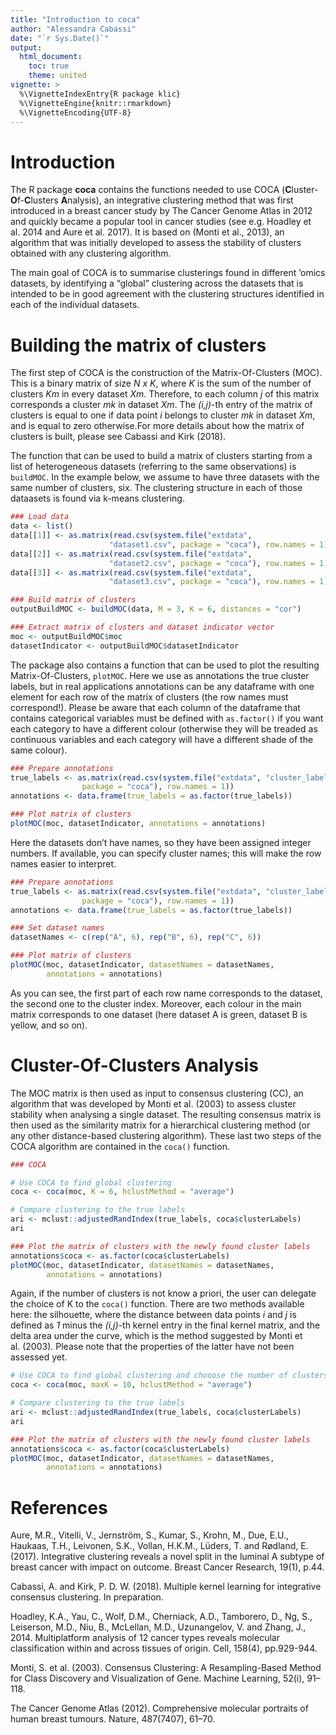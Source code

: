 ```yaml
---
title: "Introduction to coca"
author: "Alessandra Cabassi"
date: "`r Sys.Date()`"
output: 
  html_document:
    toc: true
    theme: united
vignette: >
  %\VignetteIndexEntry{R package klic}
  %\VignetteEngine{knitr::rmarkdown}
  %\VignetteEncoding{UTF-8}
---
```


# Introduction

The R package **coca** contains the functions needed to use COCA (**C**luster-**O**f-**C**lusters **A**nalysis), an integrative clustering method that was first introduced in a breast cancer study by The Cancer Genome Atlas in 2012 and quickly became a popular tool in cancer studies (see e.g. Hoadley et al. 2014 and Aure et al. 2017). It is based on \emph{Consensus Clustering} (Monti et al., 2013), an algorithm that was initially developed to assess the stability of clusters obtained with any clustering algorithm. 

The main goal of COCA is to summarise clusterings found in different ’omics datasets, by identifying a “global" clustering across the datasets that is intended to be in good agreement with the clustering structures
identified in each of the individual datasets.

# Building the matrix of clusters

The first step of COCA is the construction of the Matrix-Of-Clusters (MOC). This is a binary matrix of size _N x K_, where _K_ is the sum of the number of clusters _Km_ in every dataset _Xm_. Therefore, to each column _j_ of this matrix corresponds a cluster _mk_ in dataset _Xm_. The _(i,j)_-th entry of the matrix of clusters is equal to one if data point _i_ belongs to cluster _mk_ in dataset _Xm_, and is equal to zero otherwise.For more details about how the matrix of clusters is built, please see Cabassi and Kirk (2018).

The function that can be used to build a matrix of clusters starting from a list of heterogeneous datasets (referring to the same observations) is `buildMOC`.
In the example below, we assume to have three datasets with the same number of clusters, six. The clustering structure in each of those dataasets is found via k-means clustering. 

```r
### Load data
data <- list()
data[[1]] <- as.matrix(read.csv(system.file("extdata", 
                      "dataset1.csv", package = "coca"), row.names = 1))
data[[2]] <- as.matrix(read.csv(system.file("extdata", 
                      "dataset2.csv", package = "coca"), row.names = 1))
data[[3]] <- as.matrix(read.csv(system.file("extdata", 
                      "dataset3.csv", package = "coca"), row.names = 1))

### Build matrix of clusters
outputBuildMOC <- buildMOC(data, M = 3, K = 6, distances = "cor")

### Extract matrix of clusters and dataset indicator vector
moc <- outputBuildMOC$moc
datasetIndicator <- outputBuildMOC$datasetIndicator
```

The package also contains a function that can be used to plot the resulting Matrix-Of-Clusters, `plotMOC`. Here we use as annotations the true cluster labels, but in real applications annotations can be any dataframe with
one element for each row of the matrix of clusters (the row names must correspond!). Please be aware that each 
column of the dataframe that contains categorical variables must be defined with `as.factor()` if you want 
each category to have a different colour (otherwise they will be treaded as continuous variables and each 
category will have a different shade of the same colour).

```r

### Prepare annotations
true_labels <- as.matrix(read.csv(system.file("extdata", "cluster_labels.csv",
                package = "coca"), row.names = 1))
annotations <- data.frame(true_labels = as.factor(true_labels))

### Plot matrix of clusters
plotMOC(moc, datasetIndicator, annotations = annotations)
```

Here the datasets don't have names, so they have been assigned integer numbers. If available, you can specify 
cluster names; this will make the row names easier to interpret.

```r

### Prepare annotations
true_labels <- as.matrix(read.csv(system.file("extdata", "cluster_labels.csv",
                package = "coca"), row.names = 1))
annotations <- data.frame(true_labels = as.factor(true_labels))

### Set dataset names 
datasetNames <- c(rep("A", 6), rep("B", 6), rep("C", 6))

### Plot matrix of clusters
plotMOC(moc, datasetIndicator, datasetNames = datasetNames, 
        annotations = annotations)
```

As you can see, the first part of each row name corresponds to the dataset, the second one to the cluster index. Moreover, each colour in the main matrix corresponds to one dataset (here dataset A is green, dataset B is yellow, and so on).   

# Cluster-Of-Clusters Analysis

The MOC matrix is then used as input to consensus clustering (CC), an algorithm that was developed by Monti et al. (2003) to assess cluster stability when analysing a single dataset. The resulting consensus matrix is then used as the similarity matrix for a hierarchical clustering method (or any other distance-based clustering algorithm). These last two steps of the COCA algorithm are contained in the `coca()` function. 

```r
### COCA

# Use COCA to find global clustering
coca <- coca(moc, K = 6, hclustMethod = "average")

# Compare clustering to the true labels
ari <- mclust::adjustedRandIndex(true_labels, coca$clusterLabels)
ari

### Plot the matrix of clusters with the newly found cluster labels
annotations$coca <- as.factor(coca$clusterLabels)
plotMOC(moc, datasetIndicator, datasetNames = datasetNames, 
        annotations = annotations)
```

Again, if the number of clusters is not know a priori, the user can delegate the choice of K to the `coca()` function. There are two methods available here: the silhouette, where the distance between data points _i_ and _j_ is defined as _1_ minus the _(i,j)_-th kernel entry in the final kernel matrix, and the delta area under the curve, which is the method suggested by Monti et al. (2003). Please note that the properties of the latter 
have not been assessed yet. 

```r

# Use COCA to find global clustering and chooose the number of clusters
coca <- coca(moc, maxK = 10, hclustMethod = "average")

# Compare clustering to the true labels
ari <- mclust::adjustedRandIndex(true_labels, coca$clusterLabels)
ari

### Plot the matrix of clusters with the newly found cluster labels
annotations$coca <- as.factor(coca$clusterLabels)
plotMOC(moc, datasetIndicator, datasetNames = datasetNames, 
        annotations = annotations)
```

# References 

Aure, M.R., Vitelli, V., Jernström, S., Kumar, S., Krohn, M., Due, E.U., Haukaas, T.H., Leivonen, S.K., Vollan, H.K.M., Lüders, T. and Rødland, E. (2017). Integrative clustering reveals a novel split in the luminal A subtype of breast cancer with impact on outcome. Breast Cancer Research, 19(1), p.44.

Cabassi, A. and Kirk, P. D. W. (2018). Multiple kernel learning for integrative consensus clustering. In preparation.

Hoadley, K.A., Yau, C., Wolf, D.M., Cherniack, A.D., Tamborero, D., Ng, S., Leiserson, M.D., Niu, B., McLellan, M.D., Uzunangelov, V. and Zhang, J., 2014. Multiplatform analysis of 12 cancer types reveals molecular classification within and across tissues of origin. Cell, 158(4), pp.929-944.

Monti, S. et al. (2003). Consensus Clustering: A Resampling-Based Method for Class Discovery and Visualization of Gene. Machine Learning, 52(i), 91–118.

The Cancer Genome Atlas (2012). Comprehensive molecular portraits of human breast tumours. Nature,
487(7407), 61–70.
